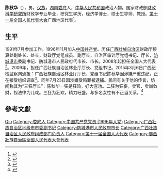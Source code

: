'''陈秋华'''（{{bd|1964年|7月|}}），男，[[汉族|汉族]]，[[湖南|湖南]][[娄底|娄底]]人，[[中华人民共和国|中华人民共和国]]政治人物。国家财政部[[财政科学研究所|财政科学研究所]]财政学专业毕业，研究生学历，经济学博士，硕士生导师、教授。[[第十一届全国人民代表大会|第十一届全国人民代表大会]]广西地区代表<ref>{{cite web|title=第十一届全国人大代表|url=http://news.xinhuanet.com/ziliao/2008-03/03/content_7708230.htm?node=36628|publisher=新华网|accessdate=2014-01-07|archive-date=2014-01-10|archive-url=https://web.archive.org/web/20140110211415/http://news.xinhuanet.com/ziliao/2008-03/03/content_7708230.htm?node=36628|dead-url=no}}</ref>。

== 生平 ==
1991年7月参加工作。1996年11月加入[[中国共产党|中国共产党]]。历任[[广西壯族自治区|广西壯族自治区]]财政厅预算处副处长、处长，财政厅党组成员、副厅长，自治区审计厅党组书记、厅长，[[防城港市|防城港市]]委副书记、防城港市人民政府代市长、市长。2008年起担任全国人大代表<ref>{{cite news|title=全国人大代表信息-陈秋华|url= http://210.82.31.1:8084/delegate/viewDelegate.action?dbid=111997|accessdate=2013-04-05|newspaper=全国人大网|archive-url=https://web.archive.org/web/20140522075445/http://www.npc.gov.cn/delegate/viewDelegate.action?dbid=111997|archive-date=2014-05-22|dead-url=yes}}</ref>。2009年，担任广西壮族自治区林业厅厅长、党组书记。2015年3月6日广西纪检监察网通报：广西壮族自治区林业厅厅长、党组书记陈秋华因涉嫌严重违纪，正在接受组织调查<ref>{{cite web|url=http://www.chinanews.com/fz/2015/03-06/7107391.shtml|title=广西林业厅长陈秋华涉嫌严重违纪被调查|accessdate=2015-03-06|publisher=中国新闻网|archive-date=2015-03-08|archive-url=https://web.archive.org/web/20150308185702/http://www.chinanews.com/fz/2015/03-06/7107391.shtml|dead-url=no}}</ref>。同年7月23日因涉嫌受贿罪被逮捕。民间有关于他的传言，坊间称其为“三狂厅长”：陈秋华一狂是狂热，好大喜功。二狂为狂妄，卖官、卖岗敛财，视法律为儿戏。三狂为狂欢，精力旺盛，与多名女性有不正当关系。<ref>{{Cite web |url=http://news.163.com/15/0723/10/AV6V772P000146BE.html |title=广西壮族自治区林业厅原厅长陈秋华被逮捕(图) |access-date=2015-07-23 |archive-url=https://web.archive.org/web/20150723222627/http://news.163.com/15/0723/10/AV6V772P000146BE.html |archive-date=2015-07-23 |dead-url=yes }}</ref>

== 參考文獻 ==
{{reflist}}

{{中共十八大以来的反腐败工作}}

{{Authority control}}
{{DEFAULTSORT:Chen}}
[[Category:陈姓|Qiu]]
[[Category:娄底人|Category:娄底人]]
[[Category:中国共产党党员_(1996年入党)|Category:中国共产党党员 (1996年入党)]]
[[Category:广西壮族自治区地级市市委副书记|Category:广西壮族自治区地级市市委副书记]]
[[Category:防城港市人民政府市长|Category:防城港市人民政府市长]]
[[Category:广西壮族自治区人民政府组成部门负责人|Category:广西壮族自治区人民政府组成部门负责人]]
[[Category:第十一届全国人大代表|Category:第十一届全国人大代表]]
[[Category:廣西壯族自治區全國人民代表大會代表|Category:廣西壯族自治區全國人民代表大會代表]]